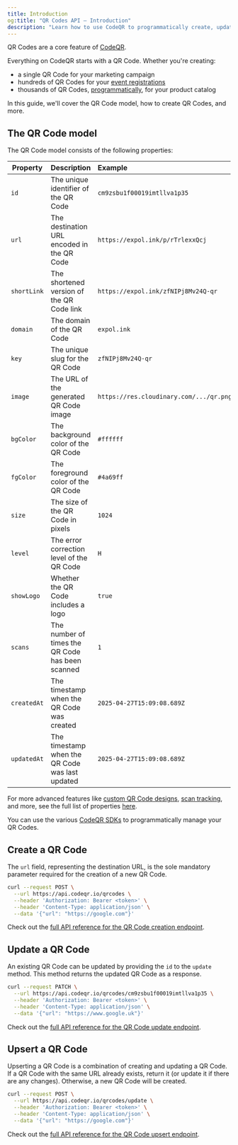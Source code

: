 ```yaml
---
title: Introduction
og:title: "QR Codes API – Introduction"
description: "Learn how to use CodeQR to programmatically create, update, and manage QR Codes at scale."
---
```


QR Codes are a core feature of [CodeQR](https://codeqr.io).

Everything on CodeQR starts with a QR Code. Whether you're creating:

- a single QR Code for your marketing campaign
- hundreds of QR Codes for your [event registrations](/partners/quickstart)
- thousands of QR Codes, [programmatically](/api-reference/endpoint/bulk-create-qrcodes), for your product catalog

In this guide, we'll cover the QR Code model, how to create QR Codes, and more.

## The QR Code model

The QR Code model consists of the following properties:

| Property       | Description                                                   | Example                                      |
| -------------- | :------------------------------------------------------------ | :------------------------------------------ |
| `id`           | The unique identifier of the QR Code                          | `cm9zsbu1f00019imtllva1p35`                 |
| `url`          | The destination URL encoded in the QR Code                    | `https://expol.ink/p/rTrlexxQcj`            |
| `shortLink`    | The shortened version of the QR Code link                     | `https://expol.ink/zfNIPj8Mv24Q-qr`         |
| `domain`       | The domain of the QR Code                                     | `expol.ink`                                 |
| `key`          | The unique slug for the QR Code                               | `zfNIPj8Mv24Q-qr`                           |
| `image`        | The URL of the generated QR Code image                        | `https://res.cloudinary.com/.../qr.png`     |
| `bgColor`      | The background color of the QR Code                           | `#ffffff`                                   |
| `fgColor`      | The foreground color of the QR Code                           | `#4a69ff`                                   |
| `size`         | The size of the QR Code in pixels                             | `1024`                                      |
| `level`        | The error correction level of the QR Code                     | `H`                                         |
| `showLogo`     | Whether the QR Code includes a logo                           | `true`                                      |
| `scans`        | The number of times the QR Code has been scanned              | `1`                                         |
| `createdAt`    | The timestamp when the QR Code was created                    | `2025-04-27T15:09:08.689Z`                  |
| `updatedAt`    | The timestamp when the QR Code was last updated               | `2025-04-27T15:09:08.689Z`                  |

For more advanced features like [custom QR Code designs](https://codeqr.io/help/article/custom-qr-designs), [scan tracking](/scans/quickstart), and more, see the full list of properties [here](/api-reference/endpoint/create-a-qrcode).

You can use the various [CodeQR SDKs](/sdks/overview) to programmatically manage your QR Codes.

## Create a QR Code

The `url` field, representing the destination URL, is the sole mandatory parameter required for the creation of a new QR Code.

<CodeGroup>

```bash cURL {5}
curl --request POST \
  --url https://api.codeqr.io/qrcodes \
  --header 'Authorization: Bearer <token>' \
  --header 'Content-Type: application/json' \
  --data '{"url": "https://google.com"}'
```

</CodeGroup>

Check out the [full API reference for the QR Code creation endpoint](/api-reference/endpoint/create-a-qrcode).

## Update a QR Code

An existing QR Code can be updated by providing the `id` to the `update` method. This method returns the updated QR Code as a response.

<CodeGroup>

```bash cURL
curl --request PATCH \
  --url https://api.codeqr.io/qrcodes/cm9zsbu1f00019imtllva1p35 \
  --header 'Authorization: Bearer <token>' \
  --header 'Content-Type: application/json' \
  --data '{"url": "https://www.google.uk"}'
```

</CodeGroup>

Check out the [full API reference for the QR Code update endpoint](/api-reference/endpoint/update-a-qrcode).

## Upsert a QR Code

Upserting a QR Code is a combination of creating and updating a QR Code. If a QR Code with the same URL already exists, return it (or update it if there are any changes). Otherwise, a new QR Code will be created.

<CodeGroup>

```bash cURL
curl --request POST \
  --url https://api.codeqr.io/qrcodes/update \
  --header 'Authorization: Bearer <token>' \
  --header 'Content-Type: application/json' \
  --data '{"url": "https://google.com"}'
```

</CodeGroup>

Check out the [full API reference for the QR Code upsert endpoint](/api-reference/endpoint/upsert-a-qrcode).